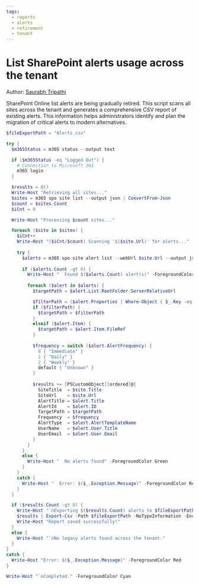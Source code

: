 ```yaml
---
tags:
  - reports
  - alerts
  - retirement
  - tenant
---
```



# List SharePoint alerts usage across the tenant

Author: [Saurabh Tripathi](https://github.com/saurabh7019)

SharePoint Online list alerts are being gradually retired. This script scans all sites across the tenant and generates a comprehensive CSV report of existing alerts. This information helps administrators identify and plan the migration of critical alerts to modern alternatives.

<Tabs>
  <TabItem value="PowerShell">

  ```powershell
  $fileExportPath = "Alerts.csv"

  try {
    $m365Status = m365 status --output text

    if ($m365Status -eq "Logged Out") {
      # Connection to Microsoft 365
      m365 login
    }

    $results = @()
    Write-Host "Retrieving all sites..."
    $sites = m365 spo site list --output json | ConvertFrom-Json
    $count = $sites.Count
    $iCnt = 0

    Write-Host "Processing $count sites..."

    foreach ($site in $sites) {
      $iCnt++
      Write-Host "($iCnt/$count) Scanning '$($site.Url)' for alerts..."
      
      try {
        $alerts = m365 spo site alert list --webUrl $site.Url --output json | ConvertFrom-Json
        
        if ($alerts.Count -gt 0) {
          Write-Host "  Found $($alerts.Count) alert(s)" -ForegroundColor Yellow
        
          foreach ($alert in $alerts) {
            $targetPath = $alert.List.RootFolder.ServerRelativeUrl

            $filterPath = ($alert.Properties | Where-Object { $_.Key -eq "filterpath" }).Value
            if ($filterPath) {
              $targetPath = $filterPath
            }
            elseif ($alert.Item) {
              $targetPath = $alert.Item.FileRef
            }
            
            $frequency = switch ($alert.AlertFrequency) {
              0 { "Immediate" }
              1 { "Daily" }
              2 { "Weekly" }
              default { "Unknown" }
            }
            
            $results += [PSCustomObject][ordered]@{
              SiteTitle  = $site.Title
              SiteUrl    = $site.Url
              AlertTitle = $alert.Title
              AlertId    = $alert.ID
              TargetPath = $targetPath
              Frequency  = $frequency
              AlertType  = $alert.AlertTemplateName
              UserName   = $alert.User.Title
              UserEmail  = $alert.User.Email
            }
          }
        }
        else {
          Write-Host "  No alerts found" -ForegroundColor Green
        }
      }
      catch {
        Write-Host "  Error: $($_.Exception.Message)" -ForegroundColor Red
      }
    }

    if ($results.Count -gt 0) {
      Write-Host "`nExporting $($results.Count) alerts to $fileExportPath..."
      $results | Export-Csv -Path $fileExportPath -NoTypeInformation -Encoding UTF8
      Write-Host "Report saved successfully!"
    }
    else {
      Write-Host "`nNo legacy alerts found across the tenant."
    }
  }
  catch {
    Write-Host "Error: $($_.Exception.Message)" -ForegroundColor Red
  }

  Write-Host "`nCompleted." -ForegroundColor Cyan
  ```

  </TabItem>
</Tabs>

